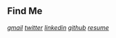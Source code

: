 ## Find Me
_[gmail](mailto:rohitc.ufl@gmail.com) [twitter](https://twitter.com/InfernapeXavier) [linkedin](https://linkedin.com/in/InfernapeXavier) [github](https://github.com/InfernapeXavier) [resume](https://drive.google.com/file/d/1V44xBaMVwtiiwus-zMl5DL7vjSwpKzxY/view?usp=drivesdk)_